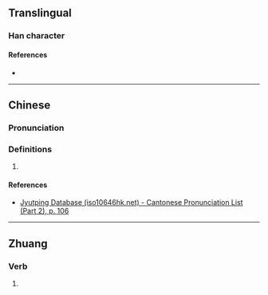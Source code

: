 {{character info}}
==Translingual==

===Han character===
{{Han char|rn=61|rad=心|as=05|sn=8|four=97012|canj=PPRU|ids=⿰忄包}}

====References====
* {{Han ref|kx=0379.120|dkj=10426|dj=0707.200|hdz=42287.090|uh=6009|ud=24585|bh=CCAF|bd=52399}}

----

==Chinese==
{{zh-forms}}

===Pronunciation===
{{zh-pron
|m=bǎo
|c=baau2
|cat=
}}

===Definitions===
{{zh-hanzi}}

# {{rfdef|zh}}

====References====
* [http://www.iso10646hk.net/jp/document/download.jsp Jyutping Database (iso10646hk.net) - Cantonese Pronunciation List (Part 2), p. 106]

----

==Zhuang==

===Verb===
{{za-head|verb}}

# {{za-sawndip form of|baeu||to hold in arms; to embrace; to hug}}